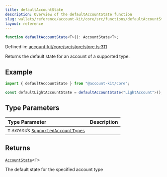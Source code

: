 ```yaml
---
title: defaultAccountState
description: Overview of the defaultAccountState function
slug: wallets/reference/account-kit/core/src/functions/defaultAccountState
layout: reference
---
```


```ts
function defaultAccountState<T>(): AccountState<T>;
```

Defined in: [account-kit/core/src/store/store.ts:311](https://github.com/alchemyplatform/aa-sdk/blob/923a52171f7246172caf350853843e6680197da9/account-kit/core/src/store/store.ts#L311)

Returns the default state for an account of a supported type.

## Example

```ts
import { defaultAccountState } from "@account-kit/core";

const defaultLightAccountState = defaultAccountState<"LightAccount">();
```

## Type Parameters

| Type Parameter                                                                     | Description |
| :--------------------------------------------------------------------------------- | :---------- |
| `T` _extends_ [`SupportedAccountTypes`](../type-aliases/SupportedAccountTypes.mdx) |             |

## Returns

[`AccountState`](../type-aliases/AccountState.mdx)\<`T`>

The default state for the specified account type
